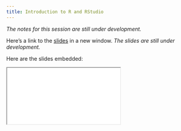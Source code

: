 ```yaml
---
title: Introduction to R and RStudio
---
```


*The notes for this session are still under development.*

Here's a link to the [slides](/slides/01-foundations/01-intro/index.qmd){target="_blank"} in a new window. *The slides are still under development.*

Here are the slides embedded:

<iframe class="slide-deck ar3x2" src="/docs/slides/01-foundations/01-intro/index.html" title="Introduction to R and RStudio slides">
</iframe>
